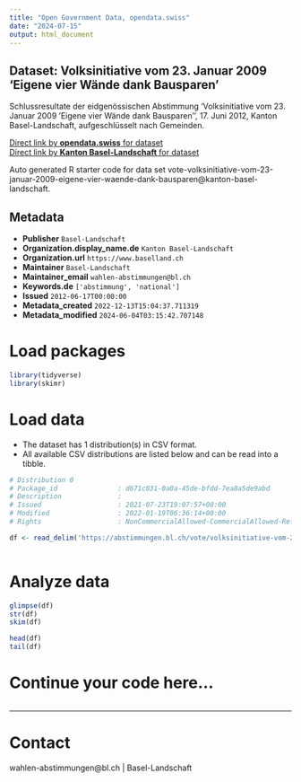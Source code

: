 ```yaml
---
title: "Open Government Data, opendata.swiss"
date: "2024-07-15"
output: html_document
---
```


## Dataset: Volksinitiative vom 23. Januar 2009 'Eigene vier Wände dank Bausparen'

Schlussresultate der eidgenössischen Abstimmung 'Volksinitiative vom 23. Januar 2009 'Eigene vier Wände dank Bausparen'', 17. Juni 2012, Kanton Basel-Landschaft, aufgeschlüsselt nach Gemeinden.

[Direct link by **opendata.swiss** for dataset](https://opendata.swiss/de/dataset/volksinitiative-vom-23-januar-2009-eigene-vier-wande-dank-bausparen)<br>
[Direct link by **Kanton Basel-Landschaft** for dataset](https://abstimmungen.bl.ch/vote/volksinitiative-vom-23-januar-2009-eigene-vier-waende-dank-bausparen/data)

Auto generated R starter code for data set vote-volksinitiative-vom-23-januar-2009-eigene-vier-waende-dank-bausparen@kanton-basel-landschaft.

## Metadata

- **Publisher** `Basel-Landschaft`
- **Organization.display_name.de** `Kanton Basel-Landschaft`
- **Organization.url** `https://www.baselland.ch`
- **Maintainer** `Basel-Landschaft`
- **Maintainer_email** `wahlen-abstimmungen@bl.ch`
- **Keywords.de** `['abstimmung', 'national']`
- **Issued** `2012-06-17T00:00:00`
- **Metadata_created** `2022-12-13T15:04:37.711319`
- **Metadata_modified** `2024-06-04T03:15:42.707148`


# Load packages

```r

library(tidyverse)
library(skimr)

```

# Load data

-   The dataset has 1 distribution(s) in CSV format.
-   All available CSV distributions are listed below and can be read into a tibble.

```r

# Distribution 0
# Package_id               : d671c031-0a0a-45de-bfdd-7ea8a5de9abd
# Description              : 
# Issued                   : 2021-07-23T19:07:57+00:00
# Modified                 : 2022-01-19T06:36:14+00:00
# Rights                   : NonCommercialAllowed-CommercialAllowed-ReferenceRequired

df <- read_delim('https://abstimmungen.bl.ch/vote/volksinitiative-vom-23-januar-2009-eigene-vier-waende-dank-bausparen/data-csv')



```

# Analyze data

```r

glimpse(df)
str(df)
skim(df)

head(df)
tail(df)

```

# Continue your code here...

```r

```

------------------------------------------------------------------------

# Contact

wahlen-abstimmungen@bl.ch | Basel-Landschaft

